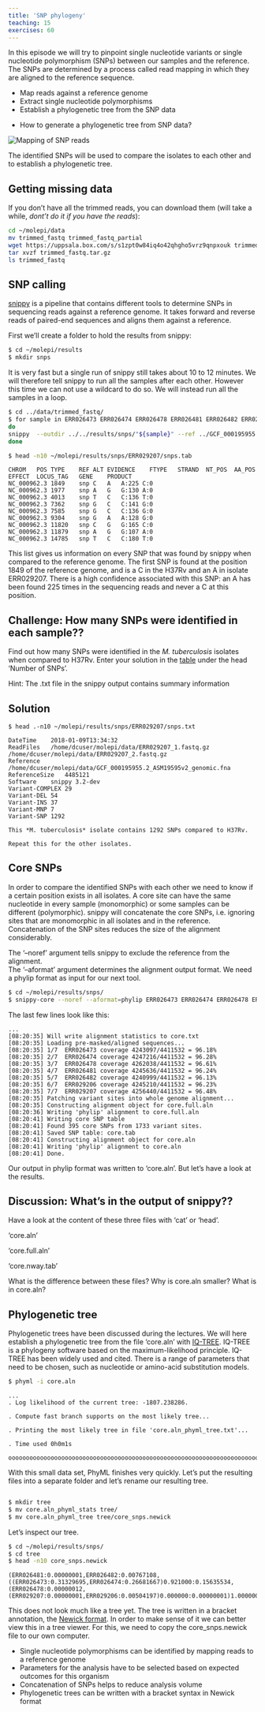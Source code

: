 ```yaml
---
title: 'SNP phylogeny'
teaching: 15
exercises: 60
---
```


In this episode we will try to pinpoint single nucleotide variants or single nucleotide polymorphism (SNPs) between our samples and the reference. The SNPs are determined by a process called read mapping in which they are aligned to the reference sequence.

::::::::::::::::::::::::::::::::::::::: objectives

- Map reads against a reference genome
- Extract single nucleotide polymorphisms
- Establish a phylogenetic tree from the SNP data

::::::::::::::::::::::::::::::::::::::::::::::::::

:::::::::::::::::::::::::::::::::::::::: questions

- How to generate a phylogenetic tree from SNP data?

::::::::::::::::::::::::::::::::::::::::::::::::::

![](fig/snps_reads_02.png){alt='Mapping of SNP reads'}

The identified SNPs will be used to compare the isolates to each other and to establish a phylogenetic tree.

## Getting missing data

If you don't have all the trimmed reads, you can download them (will take a while, *dont't do it if you have the reads*):

```bash
cd ~/molepi/data
mv trimmed_fastq trimmed_fastq_partial
wget https://uppsala.box.com/s/s1zpt0w84iq4o42qhgho5vrz9qnpxouk trimmed_fastq.tar.gz
tar xvzf trimmed_fastq.tar.gz
ls trimmed_fastq
```

## SNP calling

[snippy](https://github.com/tseemann/snippy) is a pipeline that contains different tools to determine SNPs in sequencing reads against a reference genome. It takes forward and reverse reads of paired-end sequences and aligns them against a reference.

First we'll create a folder to hold the results from snippy:

```bash
$ cd ~/molepi/results
$ mkdir snps
```

It is very fast but a single run of snippy still takes about 10 to 12 minutes. We will therefore tell snippy to run all the samples after each other. However this time we can not use a wildcard to do so. We will instead run all the samples in a loop.

```bash
$ cd ../data/trimmed_fastq/
$ for sample in ERR026473 ERR026474 ERR026478 ERR026481 ERR026482 ERR029206 ERR029207
do
snippy  --outdir ../../results/snps/"${sample}" --ref ../GCF_000195955.2_ASM19595v2_genomic.fna --R1 "${sample}"_1.fastq.gz_trim.fastq --R2 "${sample}"_2.fastq.gz_trim.fastq
done
```


```bash
$ head -n10 ~/molepi/results/snps/ERR029207/snps.tab 
```

```output
CHROM	POS	TYPE	REF	ALT	EVIDENCE	FTYPE	STRAND	NT_POS	AA_POS	EFFECT	LOCUS_TAG	GENE	PRODUCT
NC_000962.3	1849	snp	C	A	A:225 C:0								
NC_000962.3	1977	snp	A	G	G:130 A:0								
NC_000962.3	4013	snp	T	C	C:136 T:0								
NC_000962.3	7362	snp	G	C	C:141 G:0								
NC_000962.3	7585	snp	G	C	C:136 G:0								
NC_000962.3	9304	snp	G	A	A:128 G:0								
NC_000962.3	11820	snp	C	G	G:165 C:0								
NC_000962.3	11879	snp	A	G	G:107 A:0								
NC_000962.3	14785	snp	T	C	C:180 T:0	
```

This list gives us information on every SNP that was found by snippy when compared to the reference genome. The first SNP is found at the position 1849 of the reference genome, and is a C in the H37Rv and an A in isolate ERR029207. There is a high confidence associated with this SNP: an A has been found 225 times in the sequencing reads and never a C at this position.

:::::::::::::::::::::::::::::::::::::::  challenge

## Challenge: How many SNPs were identified in each sample??

Find out how many SNPs were identified in the *M. tuberculosis* isolates when compared to H37Rv. Enter your solution in the
[table](https://docs.google.com/spreadsheets/d/1xjiliy_USyMwiyzEgWhpn8_109F7Z3jPM_f7Jp-lOb8/edit?usp=sharing) under the head 'Number of SNPs'.

Hint: The .txt file in the snippy output contains summary information

:::::::::::::::  solution

## Solution

```output
$ head .-n10 ~/molepi/results/snps/ERR029207/snps.txt
 
DateTime	2018-01-09T13:34:32
ReadFiles	/home/dcuser/molepi/data/ERR029207_1.fastq.gz /home/dcuser/molepi/data/ERR029207_2.fastq.gz
Reference	/home/dcuser/molepi/data/GCF_000195955.2_ASM19595v2_genomic.fna
ReferenceSize	4485121
Software	snippy 3.2-dev
Variant-COMPLEX	29
Variant-DEL	54
Variant-INS	37
Variant-MNP	7
Variant-SNP	1292

This *M. tuberculosis* isolate contains 1292 SNPs compared to H37Rv.

Repeat this for the other isolates.
```

:::::::::::::::::::::::::

::::::::::::::::::::::::::::::::::::::::::::::::::

## Core SNPs

In order to compare the identified SNPs with each other we need to know if a certain position exists in all isolates.
A core site can have the same nucleotide in every sample (monomorphic) or some samples can be different (polymorphic).
snippy will concatenate the core SNPs, i.e. ignoring sites that are monomorphic in all isolates and in the reference. Concatenation of the SNP sites reduces the size of the alignment considerably.

The '--noref' argument tells snippy to exclude the reference from the alignment.  
The '--aformat' argument determines the alignment output format. We need a phylip format as input for our next tool.

```bash
$ cd ~/molepi/results/snps/
$ snippy-core --noref --aformat=phylip ERR026473 ERR026474 ERR026478 ERR026481 ERR026482 ERR029206 ERR029207
```

The last few lines look like this:

```output
...
[08:20:35] Will write alignment statistics to core.txt
[08:20:35] Loading pre-masked/aligned sequences...
[08:20:35] 1/7	ERR026473 coverage 4243097/4411532 = 96.18%
[08:20:35] 2/7	ERR026474 coverage 4247216/4411532 = 96.28%
[08:20:35] 3/7	ERR026478 coverage 4262038/4411532 = 96.61%
[08:20:35] 4/7	ERR026481 coverage 4245636/4411532 = 96.24%
[08:20:35] 5/7	ERR026482 coverage 4240999/4411532 = 96.13%
[08:20:35] 6/7	ERR029206 coverage 4245210/4411532 = 96.23%
[08:20:35] 7/7	ERR029207 coverage 4256440/4411532 = 96.48%
[08:20:35] Patching variant sites into whole genome alignment...
[08:20:35] Constructing alignment object for core.full.aln
[08:20:36] Writing 'phylip' alignment to core.full.aln
[08:20:41] Writing core SNP table
[08:20:41] Found 395 core SNPs from 1733 variant sites.
[08:20:41] Saved SNP table: core.tab
[08:20:41] Constructing alignment object for core.aln
[08:20:41] Writing 'phylip' alignment to core.aln
[08:20:41] Done.
```

Our output in phylip format was written to 'core.aln'. But let's have a look at the results.

::::::::::::::::::::::::::::::::::::::  discussion

## Discussion: What's in the output of snippy??

Have a look at the content of these three files with 'cat' or 'head'.

'core.aln'

'core.full.aln'

'core.nway.tab'

What is the difference between these files? Why is core.aln smaller?
What is in core.aln?


::::::::::::::::::::::::::::::::::::::::::::::::::

## Phylogenetic tree

Phylogenetic trees have been discussed during the lectures. We will here establish a phylogenetic tree from the file 'core.aln' with [IQ-TREE](http://www.iqtree.org/). IQ-TREE is a phylogeny software based on the maximum-likelihood principle. IQ-TREE has been widely used and cited. There is a range of parameters that need to be chosen, such as  nucleotide or amino-acid substitution models.

```bash
$ phyml -i core.aln
```

```output
...
. Log likelihood of the current tree: -1807.238286.

. Compute fast branch supports on the most likely tree...

. Printing the most likely tree in file 'core.aln_phyml_tree.txt'...

. Time used 0h0m1s

oooooooooooooooooooooooooooooooooooooooooooooooooooooooooooooooooooooooooooooooooooooooooooooooo
```

With this small data set, PhyML finishes very quickly. Let's put the resulting files into a separate folder
and let's rename our resulting tree.

```bash

$ mkdir tree
$ mv core.aln_phyml_stats tree/
$ mv core.aln_phyml_tree tree/core_snps.newick
```

Let's inspect our tree.

```bash
$ cd ~/molepi/results/snps/
$ cd tree
$ head -n10 core_snps.newick
```

```output
(ERR026481:0.00000001,ERR026482:0.00767108,((ERR026473:0.31329695,ERR026474:0.26681667)0.921000:0.15635534,(ERR026478:0.00000012,(ERR029207:0.00000001,ERR029206:0.00504197)0.000000:0.00000001)1.000000:0.58688282)1.000000:0.41758464);
```

This does not look much like a tree yet. The tree is written in a bracket annotation, the [Newick format](https://en.wikipedia.org/wiki/Newick_format). In order to make sense of it we can better view this in a tree viewer. For this, we need to copy the core\_snps.newick file to our own computer.

:::::::::::::::::::::::::::::::::::::::: keypoints

- Single nucleotide polymorphisms can be identified by mapping reads to a reference genome
- Parameters for the analysis have to be selected based on expected outcomes for this organism
- Concatenation of SNPs helps to reduce analysis volume
- Phylogenetic trees can be written with a bracket syntax in Newick format

::::::::::::::::::::::::::::::::::::::::::::::::::



